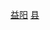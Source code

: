 {{Catnav|頁面分類|...|中国县份|中国各省县份|湖南省县份}}
{{Catnav|頁面分類|...|湖南行政区划|湖南省县级行政区|湖南省县份}}
{{Catnav|頁面分類|...|湖南市州|湖南地级市|益阳|益阳行政区划|益阳区县市}}
{{catmore|安化县|湖南省安化县}}

[[Category:湖南省县份|益阳]]
[[Category:益阳区县市|县]]